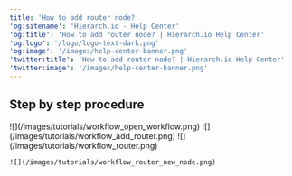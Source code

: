 ```yaml
---
title: 'How to add router node?'
'og:sitename': 'Hierarch.io - Help Center'
'og:title': 'How to add router node? | Hierarch.io Help Center'
'og:logo': '/logo/logo-text-dark.png'
'og:image': '/images/help-center-banner.png'
'twitter:title': 'How to add router node? | Hierarch.io Help Center'
'twitter:image': '/images/help-center-banner.png'
---
```


## Step by step procedure

<Steps>
  <Step title="Open your workflow.">
    ![](/images/tutorials/workflow_open_workflow.png)
  </Step>

  <Step title="If a router is not present in your workflow, add the router module.">
    ![](/images/tutorials/workflow_add_router.png)
  </Step>

  <Step title="If a router is present on your workflow, just click on the router module. And it will add a new node.">
    ![](/images/tutorials/workflow_router.png)

    ![](/images/tutorials/workflow_router_new_node.png)
  </Step>
</Steps>

##